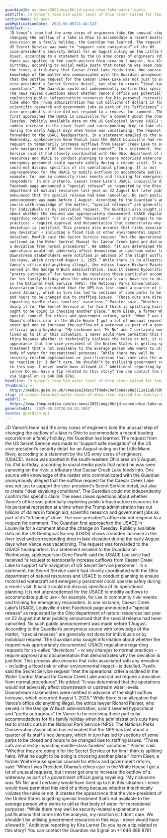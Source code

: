 ```yaml
---
guardianId: us-news/2025/aug/06/jd-vance-ohio-lake-water-levels
webTitle: JD Vance’s team had water level of Ohio river raised for family’s boating trip
sectionName: US news
webPublicationDate: '2025-08-06T21:46:32Z'
bodyText: >-
  JD Vance’s team had the army corps of engineers take the unusual step of
  changing the outflow of a lake in Ohio to accommodate a recent boating
  excursion on a family holiday, the Guardian has learned. The request from the
  US Secret Service was made to “support safe navigation” of the US
  vice-president’s security detail for an August outing on the Little Miami
  River, according to a statement by the US army corps of engineers (USACE).
  Vance was spotted in the south-western Ohio area on 2 August, his 41st
  birthday, according to social media posts that noted he was seen canoeing on
  the river, a tributary that Caesar Creek Lake feeds into. One source with
  knowledge of the matter who communicated with the Guardian anonymously alleged
  that the outflow request for the Caesar Creek Lake was not just to support the
  vice-president’s Secret Service detail, but also to create “ideal kayaking
  conditions”. The Guardian could not independently confirm this specific claim.
  The news raises questions about whether Vance’s office was potentially
  exploiting public infrastructure resources for his personal recreation at a
  time when the Trump administration has cut billions of dollars in foreign aid,
  scientific research and government jobs as part of its “efficiency” drive. The
  vice-president’s office did not respond to a request for comment. The Guardian
  first approached the USACE in Louisville for a comment about the change on
  Tuesday. Publicly available data on the US Geological Survey (USGS) shows a
  sudden increase in the river level and corresponding drop in lake elevation
  during the early August days when Vance was vacationing. The request was
  forwarded to the USACE headquarters. In a statement emailed to the Guardian on
  Wednesday, spokesperson Gene Pawlik said the USACE Louisville had received “a
  request to temporarily increase outflows from Caesar Creek Lake to support
  safe navigation of US Secret Service personnel”. In a statement, the Secret
  Service said it had closely coordinated with the Ohio department of natural
  resources and USACE to conduct planning to ensure motorized watercraft and
  emergency personnel could operate safely during a recent visit. It said it
  could not discuss specifics of its operational planning. It is not
  unprecedented for the USACE to modify outflows to accommodate public use – for
  example, for use in community river events and training for emergency
  responders. In one instance, Caesar Creek Lake’s USACE, Louisville district
  Facebook page announced a “special release” as requested by the Ohio
  department of natural resources last year on 22 August but later publicly
  announced that the special release had been cancelled. No such public
  announcement was made before 1 August. According to the Guardian’s anonymous
  source with knowledge of the matter, “special releases” are generally not done
  for individuals or by individual request. The Guardian also sought information
  about whether the request was appropriately documented. USACE regulations
  regarding requests for so-called “deviations” – or any changes to normal
  practices – require approval and documentation that demonstrates why the
  deviation is justified. This process also ensures that risks associated with
  any deviation – including a flood risk or other environmental impact – is
  detailed. Pawlik said the Secret Service request “met the operational criteria
  outlined in the Water Control Manual for Caesar Creek Lake and did not require
  a deviation from normal procedures”. He added: “It was determined that the
  operations would not adversely affect downstream or upstream water levels.
  Downstream stakeholders were notified in advance of the slight outflow
  increase, which occurred August 1, 2025.” While there is no allegation that
  Vance’s office did anything illegal, the ethics lawyer Richard Painter, who
  served in the George W Bush administration, said it seemed hypocritical and
  “pretty outrageous” for Vance to be receiving these particular accommodations
  for his family holiday when the administration’s cuts have led to drastic cuts
  in the National Park Service (NPS). The National Parks Conservation
  Association has estimated that the NPS has lost about a quarter of its staff
  since January, which in turn has led to sections of some parks to be closed
  and hours to be changed due to staffing issues. “Those cuts are directly
  impacting middle-class families’ vacations,” Painter said. “Whether they are
  doing it for the Secret Service or for him I think is splitting hairs. What he
  ought to be doing is choosing another place.” Norm Eisen, a former White House
  special counsel for ethics and government reform, said: “When I was President
  Obama’s ethics czar in the White House I got a lot of unusual requests, but I
  never got one to increase the outflow of a waterway as part of a government
  official going kayaking. “My nickname was ‘Mr No’ and I certainly would have
  lived up to it in this situation. I never would have permitted this kind of a
  thing because whether it technically violates the rules or not, it creates the
  appearance that the vice-president of the United States is getting special
  treatment that’s not available to the average person who wants to utilise that
  body of water for recreational purposes. “While there may well be
  security-related explanations or justifications that come into the analysis,
  my reaction is: I don’t care. We shouldn’t be utilising government resources
  in this way. I never would have allowed it.” Additional reporting by Kira
  Lerner Do you have a tip related to this story? You can contact the Guardian
  via Signal on +1 646 886 8761
headline: JD Vance’s team had water level of Ohio river raised for family’s boating trip
thumbnail: >-
  https://media.guim.co.uk/c4ee1ea23daccffdedac0a73a6ace8a3211a11ab/509_0_4689_3750/500.jpg
slug: jd-vances-team-had-water-level-of-ohio-river-raised-for-familys-boating-trip
webUrl: >-
  https://www.theguardian.com/us-news/2025/aug/06/jd-vance-ohio-lake-water-levels
generatedAt: '2025-08-28T20:04:28.100Z'
source: guardian-api
---
```

JD Vance’s team had the army corps of engineers take the unusual step of changing the outflow of a lake in Ohio to accommodate a recent boating excursion on a family holiday, the Guardian has learned. The request from the US Secret Service was made to “support safe navigation” of the US vice-president’s security detail for an August outing on the Little Miami River, according to a statement by the US army corps of engineers (USACE). Vance was spotted in the south-western Ohio area on 2 August, his 41st birthday, according to social media posts that noted he was seen canoeing on the river, a tributary that Caesar Creek Lake feeds into. One source with knowledge of the matter who communicated with the Guardian anonymously alleged that the outflow request for the Caesar Creek Lake was not just to support the vice-president’s Secret Service detail, but also to create “ideal kayaking conditions”. The Guardian could not independently confirm this specific claim. The news raises questions about whether Vance’s office was potentially exploiting public infrastructure resources for his personal recreation at a time when the Trump administration has cut billions of dollars in foreign aid, scientific research and government jobs as part of its “efficiency” drive. The vice-president’s office did not respond to a request for comment. The Guardian first approached the USACE in Louisville for a comment about the change on Tuesday. Publicly available data on the US Geological Survey (USGS) shows a sudden increase in the river level and corresponding drop in lake elevation during the early August days when Vance was vacationing. The request was forwarded to the USACE headquarters. In a statement emailed to the Guardian on Wednesday, spokesperson Gene Pawlik said the USACE Louisville had received “a request to temporarily increase outflows from Caesar Creek Lake to support safe navigation of US Secret Service personnel”. In a statement, the Secret Service said it had closely coordinated with the Ohio department of natural resources and USACE to conduct planning to ensure motorized watercraft and emergency personnel could operate safely during a recent visit. It said it could not discuss specifics of its operational planning. It is not unprecedented for the USACE to modify outflows to accommodate public use – for example, for use in community river events and training for emergency responders. In one instance, Caesar Creek Lake’s USACE, Louisville district Facebook page announced a “special release” as requested by the Ohio department of natural resources last year on 22 August but later publicly announced that the special release had been cancelled. No such public announcement was made before 1 August. According to the Guardian’s anonymous source with knowledge of the matter, “special releases” are generally not done for individuals or by individual request. The Guardian also sought information about whether the request was appropriately documented. USACE regulations regarding requests for so-called “deviations” – or any changes to normal practices – require approval and documentation that demonstrates why the deviation is justified. This process also ensures that risks associated with any deviation – including a flood risk or other environmental impact – is detailed. Pawlik said the Secret Service request “met the operational criteria outlined in the Water Control Manual for Caesar Creek Lake and did not require a deviation from normal procedures”. He added: “It was determined that the operations would not adversely affect downstream or upstream water levels. Downstream stakeholders were notified in advance of the slight outflow increase, which occurred August 1, 2025.” While there is no allegation that Vance’s office did anything illegal, the ethics lawyer Richard Painter, who served in the George W Bush administration, said it seemed hypocritical and “pretty outrageous” for Vance to be receiving these particular accommodations for his family holiday when the administration’s cuts have led to drastic cuts in the National Park Service (NPS). The National Parks Conservation Association has estimated that the NPS has lost about a quarter of its staff since January, which in turn has led to sections of some parks to be closed and hours to be changed due to staffing issues. “Those cuts are directly impacting middle-class families’ vacations,” Painter said. “Whether they are doing it for the Secret Service or for him I think is splitting hairs. What he ought to be doing is choosing another place.” Norm Eisen, a former White House special counsel for ethics and government reform, said: “When I was President Obama’s ethics czar in the White House I got a lot of unusual requests, but I never got one to increase the outflow of a waterway as part of a government official going kayaking. “My nickname was ‘Mr No’ and I certainly would have lived up to it in this situation. I never would have permitted this kind of a thing because whether it technically violates the rules or not, it creates the appearance that the vice-president of the United States is getting special treatment that’s not available to the average person who wants to utilise that body of water for recreational purposes. “While there may well be security-related explanations or justifications that come into the analysis, my reaction is: I don’t care. We shouldn’t be utilising government resources in this way. I never would have allowed it.” Additional reporting by Kira Lerner Do you have a tip related to this story? You can contact the Guardian via Signal on +1 646 886 8761
